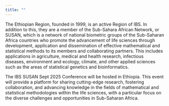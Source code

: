 ```yaml
---
title: ""
---
```


The Ethiopian Region, founded in 1999, is an active Region of IBS. In addition to this, they are a member of the Sub-Sahara African Network, or SUSAN, which is a network of national biometric groups of the Sub-Saharan Africa countries who promote the advancement of life sciences through development, application and dissemination of effective mathematical and statistical methods to its members and collaborating partners. This includes applications in agriculture, medical and health research, infectious diseases, environment and ecology, climate, and other applied sciences such as the areas of statistical genetics and bioinformatics. 

The IBS SUSAN Sept 2025 Conference will be hosted in Ethiopia. This event will provide a platform for sharing cutting-edge research, fostering collaboration, and advancing knowledge in the fields of mathematical and statistical methodologies within the life sciences, with a particular focus on the diverse challenges and opportunities in Sub-Saharan Africa.
